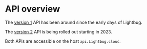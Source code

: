 # API overview

The [version 1](v1-spec) API has been around since the early days of Lightbug.

The [version 2](v2-spec) API is being rolled out starting in 2023.

Both APIs are accessible on the host `api.Lightbug.cloud`.
